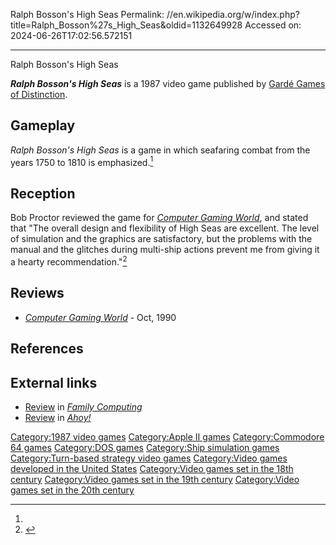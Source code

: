 Ralph Bosson's High Seas
Permalink: //en.wikipedia.org/w/index.php?title=Ralph_Bosson%27s_High_Seas&oldid=1132649928
Accessed on: 2024-06-26T17:02:56.572151



------
Ralph Bosson's High Seas
{{Short description|1987 video game}}
{{Orphan|date=November 2022}}

{{Infobox video game
| collapsible = 
| state = 
| italic title = 
| title = Ralph Bosson's High Seas
| image = Ralph Bosson's High Seas cover.jpg
| alt = 
| caption = 
| developer = 
| publisher = [[Gardé Games of Distinction]]
| series = 
| engine = 
| platforms = [[Apple II]], [[Commodore 64]], [[DOS]] 
| released = 1987
| genre = Simulation
| modes = 
}}
'''''Ralph Bosson's High Seas''''' is a 1987 video game published by [[Gardé Games of Distinction]].

==Gameplay==
''Ralph Bosson's High Seas'' is a game in which seafaring combat from the years 1750 to 1810 is emphasized.<ref name="CGW43"/>

==Reception==
Bob Proctor reviewed the game for ''[[Computer Gaming World]]'', and stated that "The overall design and flexibility of High Seas are excellent. The level of simulation and the graphics are satisfactory, but the problems with the manual and the glitches during multi-ship actions prevent me from giving it a hearty recommendation."<ref name="CGW43">{{cite magazine |last=Proctor |first=Bob |title=Charting the Course of Garde's High Seas |magazine=Computer Gaming World |date=January 1988 |volume=1 |issue=43 |pages=31, 34, 36}}</ref>

==Reviews==
*''[[Computer Gaming World]]'' - Oct, 1990

==References==
{{reflist}}

==External links==
*[https://archive.org/details/family-computing-54/page/n71/mode/2up Review] in ''[[Family Computing]]''
*[https://archive.org/details/Ahoy_Issue_54_1988-06_Ion_International_US/page/n49/mode/2up Review] in ''[[Ahoy!]]''

[[Category:1987 video games]]
[[Category:Apple II games]]
[[Category:Commodore 64 games]]
[[Category:DOS games]]
[[Category:Ship simulation games]]
[[Category:Turn-based strategy video games]]
[[Category:Video games developed in the United States]]
[[Category:Video games set in the 18th century]]
[[Category:Video games set in the 19th century]]
[[Category:Video games set in the 20th century]]
